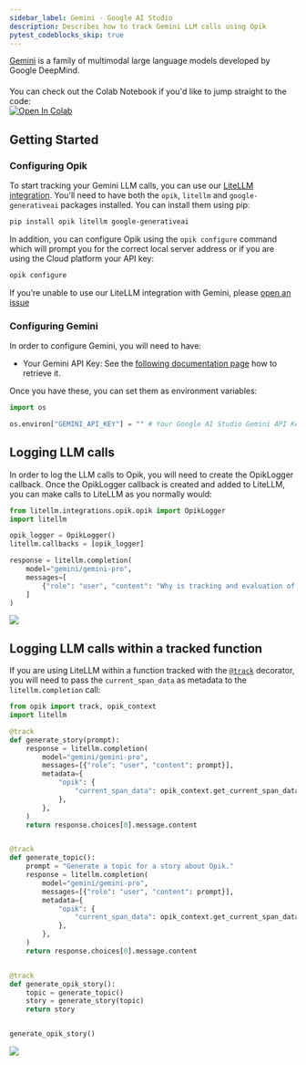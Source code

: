 ```yaml
---
sidebar_label: Gemini - Google AI Studio
description: Describes how to track Gemini LLM calls using Opik
pytest_codeblocks_skip: true
---
```


[Gemini](https://aistudio.google.com/welcome) is a family of multimodal large language models developed by Google DeepMind.

<div style="display: flex; align-items: center; flex-wrap: wrap; margin: 20px 0;">
  <span style="margin-right: 10px;">
    You can check out the Colab Notebook if you'd like to jump straight to the code:
  </span>
  <a
    href="https://colab.research.google.com/github/comet-ml/opik/blob/main/apps/opik-documentation/documentation/docs/cookbook/gemini.ipynb"
    target="_blank"
    rel="noopener noreferrer"
  >
    <img
      src="https://colab.research.google.com/assets/colab-badge.svg"
      alt="Open In Colab"
      style="vertical-align: middle;"
    />
  </a>
</div>

## Getting Started

### Configuring Opik

To start tracking your Gemini LLM calls, you can use our [LiteLLM integration](/tracing/integrations/litellm.md). You'll need to have both the `opik`, `litellm` and `google-generativeai` packages installed. You can install them using pip:

```bash
pip install opik litellm google-generativeai
```

In addition, you can configure Opik using the `opik configure` command which will prompt you for the correct local server address or if you are using the Cloud platform your API key:

```bash
opik configure
```

<Info>

If you’re unable to use our LiteLLM integration with Gemini, please [open an issue](https://github.com/comet-ml/opik/issues/new/choose)

</Info>

### Configuring Gemini

In order to configure Gemini, you will need to have:

- Your Gemini API Key: See the [following documentation page](https://ai.google.dev/gemini-api/docs/api-key) how to retrieve it.

Once you have these, you can set them as environment variables:

```python pytest_codeblocks_skip=true
import os

os.environ["GEMINI_API_KEY"] = "" # Your Google AI Studio Gemini API Key
```

## Logging LLM calls

In order to log the LLM calls to Opik, you will need to create the OpikLogger callback. Once the OpikLogger callback is created and added to LiteLLM, you can make calls to LiteLLM as you normally would:

```python
from litellm.integrations.opik.opik import OpikLogger
import litellm

opik_logger = OpikLogger()
litellm.callbacks = [opik_logger]

response = litellm.completion(
    model="gemini/gemini-pro",
    messages=[
        {"role": "user", "content": "Why is tracking and evaluation of LLMs important?"}
    ]
)
```

<Frame>
  <img src="/img/cookbook/gemini_trace_cookbook.png" />
</Frame>

## Logging LLM calls within a tracked function

If you are using LiteLLM within a function tracked with the [`@track`](/tracing/log_traces.mdx#using-function-decorators) decorator, you will need to pass the `current_span_data` as metadata to the `litellm.completion` call:

```python
from opik import track, opik_context
import litellm

@track
def generate_story(prompt):
    response = litellm.completion(
        model="gemini/gemini-pro",
        messages=[{"role": "user", "content": prompt}],
        metadata={
            "opik": {
                "current_span_data": opik_context.get_current_span_data(),
            },
        },
    )
    return response.choices[0].message.content


@track
def generate_topic():
    prompt = "Generate a topic for a story about Opik."
    response = litellm.completion(
        model="gemini/gemini-pro",
        messages=[{"role": "user", "content": prompt}],
        metadata={
            "opik": {
                "current_span_data": opik_context.get_current_span_data(),
            },
        },
    )
    return response.choices[0].message.content


@track
def generate_opik_story():
    topic = generate_topic()
    story = generate_story(topic)
    return story


generate_opik_story()
```

<Frame>
  <img src="/img/cookbook/gemini_trace_decorator_cookbook.png" />
</Frame>
